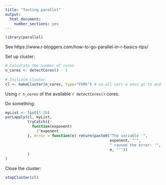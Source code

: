 ```yaml
---
title: "Testing parallel"
output:
  html_document: 
    number_sections: yes
---
```


```r
library(parallel)
```

See https://www.r-bloggers.com/how-to-go-parallel-in-r-basics-tips/

Set up cluster:
```r
# Calculate the number of cores
n_cores <- detectCores() - 1
 
# Initiate cluster
cl <- makeCluster(n_cores, type="FORK") # so all vars & envs go to and it also saves memomry space
```

Using `r n_cores` of the available `r detectCores()` cores.

Do something:

```r
myList <- list(1:20)
parLapply(cl, myList,
          tryCatch({
            function(exponent)
              2^exponent
          }, error = function(e) return(paste0("The variable '",
                                               exponent, "'", 
                                               " caused the error: '", 
                                               e, "'"))
          )
)
```

Close the cluster:

```r
stopCluster(cl)
```